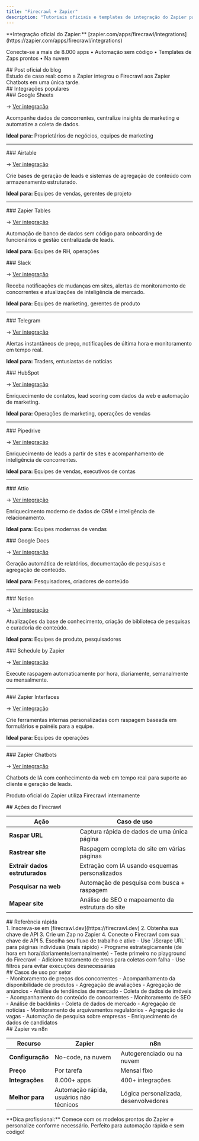 ```yaml
---
title: "Firecrawl + Zapier"
description: "Tutoriais oficiais e templates de integração do Zapier para automação com Firecrawl + Zapier"
---
```


<Note>
**Integração oficial do Zapier:** [zapier.com/apps/firecrawl/integrations](https://zapier.com/apps/firecrawl/integrations)

Conecte-se a mais de 8.000 apps • Automação sem código • Templates de Zaps prontos • Na nuvem
</Note>

<div id="official-blog-post">
  ## Post oficial do blog
</div>

<Card title="Como a Zapier usa o Firecrawl" icon="rocket" href="https://www.firecrawl.dev/blog/how-zapier-uses-firecrawl-to-power-chatbots">
  Estudo de caso real: como a Zapier integrou o Firecrawl aos Zapier Chatbots em uma única tarde.
</Card>

<div id="popular-integrations">
  ## Integrações populares
</div>

<AccordionGroup>
  <Accordion title="Armazenamento e Bancos de Dados" icon="database">

<div id="google-sheets">
  ### Google Sheets
</div>

→ [Ver integração](https://zapier.com/apps/google-sheets/integrations/firecrawl)

Acompanhe dados de concorrentes, centralize insights de marketing e automatize a coleta de dados.

**Ideal para:** Proprietários de negócios, equipes de marketing

---

<div id="airtable">
  ### Airtable
</div>

→ [Ver integração](https://zapier.com/apps/airtable/integrations/firecrawl)

Crie bases de geração de leads e sistemas de agregação de conteúdo com armazenamento estruturado.

**Ideal para:** Equipes de vendas, gerentes de projeto

---

<div id="zapier-tables">
  ### Zapier Tables
</div>

→ [Ver integração](https://zapier.com/apps/zapier-tables/integrations/firecrawl)

Automação de banco de dados sem código para onboarding de funcionários e gestão centralizada de leads.

**Ideal para:** Equipes de RH, operações

  </Accordion>

  <Accordion title="Comunicação e Notificações" icon="bell">

<div id="slack">
  ### Slack
</div>

→ [Ver integração](https://zapier.com/apps/slack/integrations/firecrawl)

Receba notificações de mudanças em sites, alertas de monitoramento de concorrentes e atualizações de inteligência de mercado.

**Ideal para:** Equipes de marketing, gerentes de produto

---

<div id="telegram">
  ### Telegram
</div>

→ [Ver integração](https://zapier.com/apps/telegram/integrations/firecrawl)

Alertas instantâneos de preço, notificações de última hora e monitoramento em tempo real.

**Ideal para:** Traders, entusiastas de notícias

  </Accordion>

  <Accordion title="CRM e Vendas" icon="briefcase">

<div id="hubspot">
  ### HubSpot
</div>

→ [Ver integração](https://zapier.com/apps/hubspot/integrations/firecrawl)

Enriquecimento de contatos, lead scoring com dados da web e automação de marketing.

**Ideal para:** Operações de marketing, operações de vendas

---

<div id="pipedrive">
  ### Pipedrive
</div>

→ [Ver integração](https://zapier.com/apps/pipedrive/integrations/firecrawl)

Enriquecimento de leads a partir de sites e acompanhamento de inteligência de concorrentes.

**Ideal para:** Equipes de vendas, executivos de contas

---

<div id="attio">
  ### Attio
</div>

→ [Ver integração](https://zapier.com/apps/attio/integrations/firecrawl)

Enriquecimento moderno de dados de CRM e inteligência de relacionamento.

**Ideal para:** Equipes modernas de vendas

  </Accordion>

  <Accordion title="Produtividade e Documentação" icon="file-lines">

<div id="google-docs">
  ### Google Docs
</div>

→ [Ver integração](https://zapier.com/apps/google-docs/integrations/firecrawl)

Geração automática de relatórios, documentação de pesquisas e agregação de conteúdo.

**Ideal para:** Pesquisadores, criadores de conteúdo

---

<div id="notion">
  ### Notion
</div>

→ [Ver integração](https://zapier.com/apps/notion/integrations/firecrawl)

Atualizações da base de conhecimento, criação de biblioteca de pesquisas e curadoria de conteúdo.

**Ideal para:** Equipes de produto, pesquisadores

  </Accordion>

  <Accordion title="Ferramentas nativas do Zapier" icon="zap">

<div id="schedule-by-zapier">
  ### Schedule by Zapier
</div>

→ [Ver integração](https://zapier.com/apps/schedule/integrations/firecrawl)

Execute raspagem automaticamente por hora, diariamente, semanalmente ou mensalmente.

---

<div id="zapier-interfaces">
  ### Zapier Interfaces
</div>

→ [Ver integração](https://zapier.com/apps/interfaces/integrations/firecrawl)

Crie ferramentas internas personalizadas com raspagem baseada em formulários e painéis para a equipe.

**Ideal para:** Equipes de operações

---

<div id="zapier-chatbots">
  ### Zapier Chatbots
</div>

→ [Ver integração](https://zapier.com/apps/zapier-chatbots/integrations/firecrawl)

Chatbots de IA com conhecimento da web em tempo real para suporte ao cliente e geração de leads.

<Info>Produto oficial do Zapier utiliza Firecrawl internamente</Info>

  </Accordion>
</AccordionGroup>

<div id="firecrawl-actions">
  ## Ações do Firecrawl
</div>

| Ação | Caso de uso |
|--------|----------|
| **Raspar URL** | Captura rápida de dados de uma única página |
| **Rastrear site** | Raspagem completa do site em várias páginas |
| **Extrair dados estruturados** | Extração com IA usando esquemas personalizados |
| **Pesquisar na web** | Automação de pesquisa com busca + raspagem |
| **Mapear site** | Análise de SEO e mapeamento da estrutura do site |

<div id="quick-reference">
  ## Referência rápida
</div>

<CardGroup cols={2}>
  <Card title="Primeiros passos" icon="play">
    1. Inscreva-se em [firecrawl.dev](https://firecrawl.dev)
    2. Obtenha sua chave de API
    3. Crie um Zap no Zapier
    4. Conecte o Firecrawl com sua chave de API
    5. Escolha seu fluxo de trabalho e ative
  </Card>

  <Card title="Boas práticas" icon="lightbulb">
    - Use `/Scrape URL` para páginas individuais (mais rápido)
    - Programe estrategicamente (de hora em hora/diariamente/semanalmente)
    - Teste primeiro no playground do Firecrawl
    - Adicione tratamento de erros para coletas com falha
    - Use filtros para evitar execuções desnecessárias
  </Card>
</CardGroup>

<div id="industry-use-cases">
  ## Casos de uso por setor
</div>

<AccordionGroup>
  <Accordion title="E-commerce" icon="cart-shopping">
    - Monitoramento de preços dos concorrentes
    - Acompanhamento da disponibilidade de produtos
    - Agregação de avaliações
  </Accordion>

  <Accordion title="Mercado imobiliário" icon="house">
    - Agregação de anúncios
    - Análise de tendências de mercado
    - Coleta de dados de imóveis
  </Accordion>

  <Accordion title="Marketing" icon="bullhorn">
    - Acompanhamento do conteúdo de concorrentes
    - Monitoramento de SEO
    - Análise de backlinks
  </Accordion>

  <Accordion title="Finanças" icon="chart-line">
    - Coleta de dados de mercado
    - Agregação de notícias
    - Monitoramento de arquivamentos regulatórios
  </Accordion>

  <Accordion title="Recrutamento" icon="user-tie">
    - Agregação de vagas
    - Automação de pesquisa sobre empresas
    - Enriquecimento de dados de candidatos
  </Accordion>
</AccordionGroup>

<div id="zapier-vs-n8n">
  ## Zapier vs n8n
</div>

| Recurso | Zapier | n8n |
|---------|--------|-----|
| **Configuração** | No-code, na nuvem | Autogerenciado ou na nuvem |
| **Preço** | Por tarefa | Mensal fixo |
| **Integrações** | 8.000+ apps | 400+ integrações |
| **Melhor para** | Automação rápida, usuários não técnicos | Lógica personalizada, desenvolvedores |

<Tip>
**Dica profissional:** Comece com os modelos prontos do Zapier e personalize conforme necessário. Perfeito para automação rápida e sem código!
</Tip>